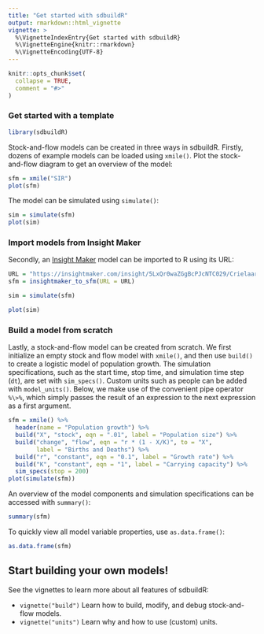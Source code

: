 ```yaml
---
title: "Get started with sdbuildR"
output: rmarkdown::html_vignette
vignette: >
  %\VignetteIndexEntry{Get started with sdbuildR}
  %\VignetteEngine{knitr::rmarkdown}
  %\VignetteEncoding{UTF-8}
---
```


```r
knitr::opts_chunk$set(
  collapse = TRUE,
  comment = "#>"
)
```

### Get started with a template

```r
library(sdbuildR) 
```

Stock-and-flow models can be created in three ways in sdbuildR. Firstly, dozens of example models can be loaded using `xmile()`. Plot the stock-and-flow diagram to get an overview of the model:

```r
sfm = xmile("SIR")
plot(sfm)
```

The model can be simulated using `simulate()`:

```r
sim = simulate(sfm)
plot(sim)
```

### Import models from Insight Maker

Secondly, an [Insight Maker](https://insightmaker.com/) model can be imported to R using its URL: 

```r
URL = "https://insightmaker.com/insight/5LxQr0waZGgBcPJcNTC029/Crielaard-2022"
sfm = insightmaker_to_sfm(URL = URL)
```

```r
sim = simulate(sfm)
```

```r
plot(sim)
```

### Build a model from scratch

Lastly, a stock-and-flow model can be created from scratch. We first initialize an empty stock and flow model with `xmile()`, and then use `build()` to create a logistic model of population growth. The simulation specifications, such as the start time, stop time, and simulation time step (`dt`), are set with `sim_specs()`. Custom units such as people can be added with `model_units()`. Below, we make use of the convenient pipe operator `%\>%`, which simply passes the result of an expression to the next expression as a first argument. 

```r
sfm = xmile() %>%
  header(name = "Population growth") %>%
  build("X", "stock", eqn = ".01", label = "Population size") %>%
  build("change", "flow", eqn = "r * (1 - X/K)", to = "X", 
        label = "Births and Deaths") %>%
  build("r", "constant", eqn = "0.1", label = "Growth rate") %>%
  build("K", "constant", eqn = "1", label = "Carrying capacity") %>%
  sim_specs(stop = 200) 
plot(simulate(sfm))
```

An overview of the model components and simulation specifications can be accessed with `summary()`:

```r
summary(sfm)
```

To quickly view all model variable properties, use `as.data.frame()`:

```r
as.data.frame(sfm)
```

## Start building your own models!

See the vignettes to learn more about all features of sdbuildR:

* `vignette("build")` Learn how to build, modify, and debug stock-and-flow models.
* `vignette("units")` Learn why and how to use (custom) units.
